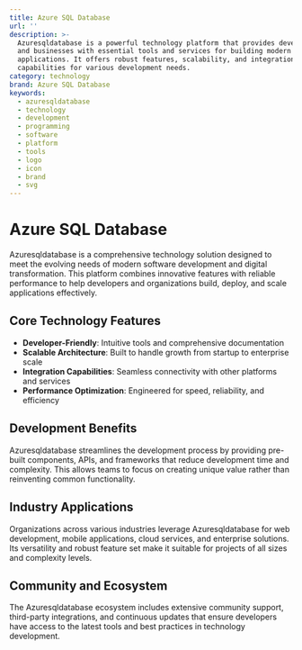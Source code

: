 ```yaml
---
title: Azure SQL Database
url: ''
description: >-
  Azuresqldatabase is a powerful technology platform that provides developers
  and businesses with essential tools and services for building modern
  applications. It offers robust features, scalability, and integration
  capabilities for various development needs.
category: technology
brand: Azure SQL Database
keywords:
  - azuresqldatabase
  - technology
  - development
  - programming
  - software
  - platform
  - tools
  - logo
  - icon
  - brand
  - svg
---
```


# Azure SQL Database

Azuresqldatabase is a comprehensive technology solution designed to meet the evolving needs of modern software development and digital transformation. This platform combines innovative features with reliable performance to help developers and organizations build, deploy, and scale applications effectively.

## Core Technology Features

- **Developer-Friendly**: Intuitive tools and comprehensive documentation
- **Scalable Architecture**: Built to handle growth from startup to enterprise scale
- **Integration Capabilities**: Seamless connectivity with other platforms and services
- **Performance Optimization**: Engineered for speed, reliability, and efficiency

## Development Benefits

Azuresqldatabase streamlines the development process by providing pre-built components, APIs, and frameworks that reduce development time and complexity. This allows teams to focus on creating unique value rather than reinventing common functionality.

## Industry Applications

Organizations across various industries leverage Azuresqldatabase for web development, mobile applications, cloud services, and enterprise solutions. Its versatility and robust feature set make it suitable for projects of all sizes and complexity levels.

## Community and Ecosystem

The Azuresqldatabase ecosystem includes extensive community support, third-party integrations, and continuous updates that ensure developers have access to the latest tools and best practices in technology development.
